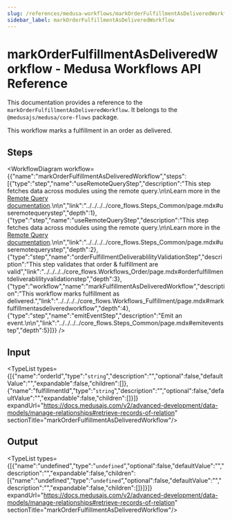 ```yaml
---
slug: /references/medusa-workflows/markOrderFulfillmentAsDeliveredWorkflow
sidebar_label: markOrderFulfillmentAsDeliveredWorkflow
---
```



# markOrderFulfillmentAsDeliveredWorkflow - Medusa Workflows API Reference

This documentation provides a reference to the `markOrderFulfillmentAsDeliveredWorkflow`. It belongs to the `@medusajs/medusa/core-flows` package.

This workflow marks a fulfillment in an order as delivered.

## Steps

<WorkflowDiagram workflow={{"name":"markOrderFulfillmentAsDeliveredWorkflow","steps":[{"type":"step","name":"useRemoteQueryStep","description":"This step fetches data across modules using the remote query.\n\nLearn more in the [Remote Query documentation](https://docs.medusajs.com/advanced-development/modules/remote-query).\n\n","link":"../../../../core_flows.Steps_Common/page.mdx#useremotequerystep","depth":1},{"type":"step","name":"useRemoteQueryStep","description":"This step fetches data across modules using the remote query.\n\nLearn more in the [Remote Query documentation](https://docs.medusajs.com/advanced-development/modules/remote-query).\n\n","link":"../../../../core_flows.Steps_Common/page.mdx#useremotequerystep","depth":2},{"type":"step","name":"orderFulfillmentDeliverablilityValidationStep","description":"This step validates that order & fulfillment are valid","link":"../../../../core_flows.Workflows_Order/page.mdx#orderfulfillmentdeliverablilityvalidationstep","depth":3},{"type":"workflow","name":"markFulfillmentAsDeliveredWorkflow","description":"This workflow marks fulfillment as delivered.","link":"../../../../core_flows.Workflows_Fulfillment/page.mdx#markfulfillmentasdeliveredworkflow","depth":4},{"type":"step","name":"emitEventStep","description":"Emit an event.\n\n","link":"../../../../core_flows.Steps_Common/page.mdx#emiteventstep","depth":5}]}} />

## Input

<TypeList types={[{"name":"orderId","type":"`string`","description":"","optional":false,"defaultValue":"","expandable":false,"children":[]},{"name":"fulfillmentId","type":"`string`","description":"","optional":false,"defaultValue":"","expandable":false,"children":[]}]} expandUrl="https://docs.medusajs.com/v2/advanced-development/data-models/manage-relationships#retrieve-records-of-relation" sectionTitle="markOrderFulfillmentAsDeliveredWorkflow"/>

## Output

<TypeList types={[{"name":"undefined","type":"`undefined`","optional":false,"defaultValue":"","description":"","expandable":false,"children":[{"name":"undefined","type":"`undefined`","optional":false,"defaultValue":"","description":"","expandable":false,"children":[]}]}]} expandUrl="https://docs.medusajs.com/v2/advanced-development/data-models/manage-relationships#retrieve-records-of-relation" sectionTitle="markOrderFulfillmentAsDeliveredWorkflow"/>
